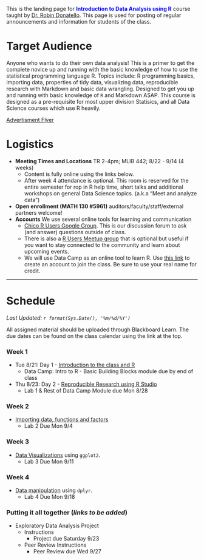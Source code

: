 
<br><br>

This is the landing page for <span style="color:blue">**Introduction to Data Analysis using R**</span> course taught by [Dr. Robin Donatello](www.norcalbiostat.com). This page is used for posting of regular announcements and information for students of the class. 

# Target Audience
Anyone who wants to do their own data analysis! This is a primer to get the complete novice up and running with the basic knowledge of how to use the statistical programming language R. Topics include: R programming basics, importing data, properties of tidy data, visualizing data, reproducible research with Markdown and basic data wrangling. Designed to get you up and running with basic knowledge of `R` and Markdown ASAP. This course is designed as a pre-requisite for most upper division Statisics, and all Data Science courses which use R heavily.

[Advertisment Flyer](Ad_flyer_F17.pdf)

# Logistics

* **Meeting Times and Locations** TR 2-4pm; MLIB 442;  8/22 - 9/14 (4 weeks)
    - Content is fully online using the links below.  
    - After week 4 attendance is optional. This room is reserved for the entire semester for rop in R help time, short talks and additional workshops on general Data Science topics. (a.k.a "Meet and analyze data")
* **Open enrollment (MATH 130 #5961)** auditors/faculty/staff/external partners welcome!
* **Accounts** We use several online tools for learning and communication
    - [Chico R Users Google Group](https://groups.google.com/forum/#!forum/chico-rug). This is our discussion forum to ask (and answer) questions outside of class. 
    - There is also a [R Users Meetup group](https://www.meetup.com/Chico-R-Users-Group/) that is optional but useful if you want to stay connected to the community and learn about upcoming events. 
    - We will use Data Camp as an online tool to learn R. Use [this link](https://www.datacamp.com/groups/5d949a122590b9e89266b74e5438f13cac5ddb12/invite) to create an account to join the class. Be sure to use your real name for credit.



--------------------------------

# Schedule

_Last Updated: `r format(Sys.Date(), '%m/%d/%Y')` _

All assigned material should be uploaded through Blackboard Learn. The due dates can be found on the class calendar using the link at the top. 

### Week 1
* Tue 8/21: Day 1 - [Introduction to the class and R](materials/day1-intro.html)
    - Data Camp: Intro to R - Basic Building Blocks module due by end of class
* Thu 8/23: Day 2 - [Reproducible Research using R Studio](materials/day2-rstudio.html)
    - Lab 1 & Rest of Data Camp Module due Mon 8/28

### Week 2
* [Importing data, functions and factors](materials/day3-import-and-factors.html)
    - Lab 2 Due Mon 9/4

### Week 3
* [Data Visualizations](materials/day56-data-viz.html) using `ggplot2`.
    - Lab 3 Due Mon 9/11

### Week 4
* [Data manipulation](materials/day78-data-manipulation.html) using `dplyr`.
    - Lab 4 Due Mon 9/18

### Putting it all together (_links to be added_)
* Exploratory Data Analysis Project
    - Instructions
        - Project due Saturday 9/23
    - Peer Review Instructions
        - Peer Review due Wed 9/27
    




